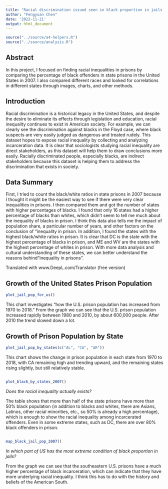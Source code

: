```yaml
---
title: "Racial discrimination issued seen in black proportion in jails 2007"
author: "Fengyuan Chen"
date: '2022-11-21'
output: html_document
---
```

  
```r
source("../source/a4-helpers.R")
source("../source/analysis.R")
```

## Abstract
In this project, I focused on finding racial inequalities in prisons by comparing the percentage of black offenders in state prisons in the United States in 2007. I also compared different races and looked for correlations in different states through images, charts, and other methods.

## Introduction
Racial discrimination is a historical legacy in the United States, and despite the desire to eliminate its effects through legislation and education, racial inequality continues to exist in American society. For example, we can clearly see the discrimination against blacks in the Floyd case, where black suspects are very easily judged as dangerous and treated rudely. This dataset hopes to expose racial inequality by collecting and analyzing incarceration data. It is clear that sociologists studying racial inequality are direct stakeholders, as this dataset will help them to draw conclusions more easily. Racially discriminated people, especially blacks, are indirect stakeholders because this dataset is helping them to address the discrimination that exists in society.


## Data Summary
First, I tried to count the black/white ratios in state prisons in 2007 because I thought it might be the easiest way to see if there were very clear inequalities in prisons. I then compared them and got the number of states with higher percentages of blacks. I found that only 16 states had a higher percentage of blacks than whites, which didn't seem to tell me much about the inequality of blacks in prison. I think this data also tells me the impact of population share, a particular number of years, and other factors on the conclusion of "inequality in prison. In addition, I found the states with the highest black/white ratios in prison. It is clear that DC is the state with the highest percentage of blacks in prison, and ME and WV are the states with the highest percentage of whites in prison. With more data analysis and cultural understanding of these states, we can better understand the reasons behind "inequality in prisons".

Translated with www.DeepL.com/Translator (free version)

## Growth of the United States Prison Population
```r
plot_jail_pop_for_us()
```
This chart investigates "how the U.S. prison population has increased from 1970 to 2018." From the graph we can see that the U.S. prison population increased rapidly between 1980 and 2010, by about 600,000 people. After 2010 the trend slowed down a lot.

## Growth of Prison Population by State
```r
plot_jail_pop_by_states(c("AL", "CA", "AR"))
```
  This chart shows the change in prison population in each state from 1970 to 2018, with CA remaining high and trending upward, and the remaining states rising slightly, but still relatively stable.

## <variable comparison that reveals potential patterns of inequality>
```r
plot_black_by_states_2007()
```  
*Does the racial inequality actually exists?*  

The table shows that more than half of the state prisons have more than 50% black population (in addition to blacks and whites, there are Asians, Latinos, other racial minorities, etc., so 50% is already a high percentage), which is enough to show the racial inequality among incarcerated offenders. Even in some extreme states, such as DC, there are over 80% black offenders in prison.

## <a map shows potential patterns of inequality that vary geographically>
```r
map_black_jail_pop_2007()
```  
*In which part of US has the most extreme condition of black proportion in jails?*  

From the graph we can see that the southeastern U.S. prisons have a much higher percentage of black incarceration, which can indicate that they have more underlying racial inequality. I think this has to do with the history and beliefs of the American South.
